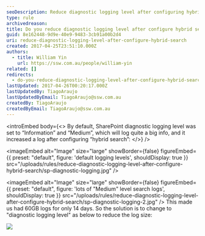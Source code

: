 ```yaml
---
seoDescription: Reduce diagnostic logging level after configuring hybrid search to minimize log size and improve performance.
type: rule
archivedreason:
title: Do you reduce diagnostic logging level after configure hybrid search?
guid: 8e162448-9d9e-40e9-9483-3cb91a00b2d4
uri: reduce-diagnostic-logging-level-after-configure-hybrid-search
created: 2017-04-25T23:51:10.000Z
authors:
  - title: William Yin
    url: https://ssw.com.au/people/william-yin
related: []
redirects:
  - do-you-reduce-diagnostic-logging-level-after-configure-hybrid-search
lastUpdated: 2017-04-26T00:20:17.000Z
lastUpdatedBy: TiagoAraujo
lastUpdatedByEmail: TiagoAraujo@ssw.com.au
createdBy: TiagoAraujo
createdByEmail: TiagoAraujo@ssw.com.au
---
```


<introEmbed
  body={<>
By default, SharePoint diagnostic logging level was set to “Information” and “Medium”, which will log quite a big info, and it increased a log after configuring “hybrid search”:
  </>}
/>

<imageEmbed
  alt="Image"
  size="large"
  showBorder={false}
  figureEmbed={{
    preset: "default",
    figure: 'default logging levels',
    shouldDisplay: true
  }}
  src="/uploads/rules/reduce-diagnostic-logging-level-after-configure-hybrid-search/sp-diagnostic-logging.jpg"
/>


<imageEmbed
  alt="Image"
  size="large"
  showBorder={false}
  figureEmbed={{
    preset: "default",
    figure: 'lots of "Medium" level search logs',
    shouldDisplay: true
  }}
  src="/uploads/rules/reduce-diagnostic-logging-level-after-configure-hybrid-search/sp-diagnostic-logging-2.jpg"
/>
This made us had 60GB logs for only 14 days.
So the solution is to change to "diagnostic logging level" as below to reduce the log size:

![](/uploads/rules/reduce-diagnostic-logging-level-after-configure-hybrid-search/sp-diagnostic-logging-3.jpg)
